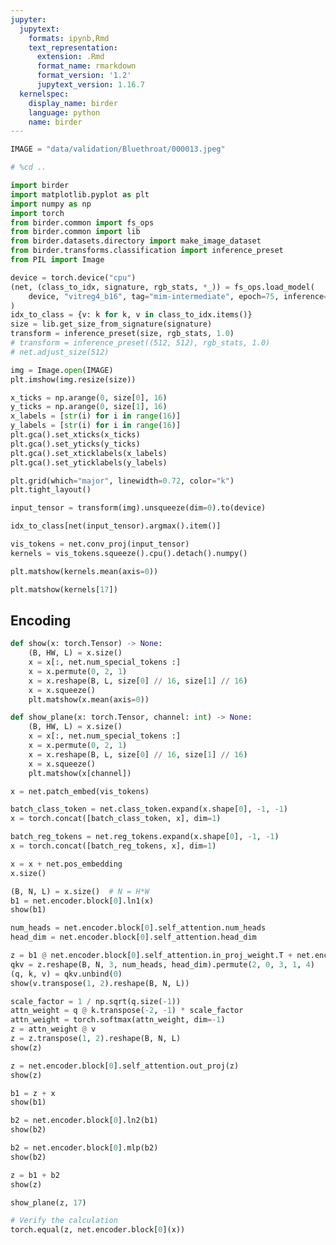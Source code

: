 ```yaml
---
jupyter:
  jupytext:
    formats: ipynb,Rmd
    text_representation:
      extension: .Rmd
      format_name: rmarkdown
      format_version: '1.2'
      jupytext_version: 1.16.7
  kernelspec:
    display_name: birder
    language: python
    name: birder
---
```


```python
IMAGE = "data/validation/Bluethroat/000013.jpeg"
```

```python
# %cd ..
```

```python
import birder
import matplotlib.pyplot as plt
import numpy as np
import torch
from birder.common import fs_ops
from birder.common import lib
from birder.datasets.directory import make_image_dataset
from birder.transforms.classification import inference_preset
from PIL import Image
```

```python
device = torch.device("cpu")
(net, (class_to_idx, signature, rgb_stats, *_)) = fs_ops.load_model(
    device, "vitreg4_b16", tag="mim-intermediate", epoch=75, inference=True
)
idx_to_class = {v: k for k, v in class_to_idx.items()}
size = lib.get_size_from_signature(signature)
transform = inference_preset(size, rgb_stats, 1.0)
# transform = inference_preset((512, 512), rgb_stats, 1.0)
# net.adjust_size(512)
```

```python
img = Image.open(IMAGE)
plt.imshow(img.resize(size))

x_ticks = np.arange(0, size[0], 16)
y_ticks = np.arange(0, size[1], 16)
x_labels = [str(i) for i in range(16)]
y_labels = [str(i) for i in range(16)]
plt.gca().set_xticks(x_ticks)
plt.gca().set_yticks(y_ticks)
plt.gca().set_xticklabels(x_labels)
plt.gca().set_yticklabels(y_labels)

plt.grid(which="major", linewidth=0.72, color="k")
plt.tight_layout()
```

```python
input_tensor = transform(img).unsqueeze(dim=0).to(device)
```

```python
idx_to_class[net(input_tensor).argmax().item()]
```

```python
vis_tokens = net.conv_proj(input_tensor)
kernels = vis_tokens.squeeze().cpu().detach().numpy()
```

```python
plt.matshow(kernels.mean(axis=0))
```

```python
plt.matshow(kernels[17])
```

## Encoding

```python
def show(x: torch.Tensor) -> None:
    (B, HW, L) = x.size()
    x = x[:, net.num_special_tokens :]
    x = x.permute(0, 2, 1)
    x = x.reshape(B, L, size[0] // 16, size[1] // 16)
    x = x.squeeze()
    plt.matshow(x.mean(axis=0))

def show_plane(x: torch.Tensor, channel: int) -> None:
    (B, HW, L) = x.size()
    x = x[:, net.num_special_tokens :]
    x = x.permute(0, 2, 1)
    x = x.reshape(B, L, size[0] // 16, size[1] // 16)
    x = x.squeeze()
    plt.matshow(x[channel])
```

```python
x = net.patch_embed(vis_tokens)
```

```python
batch_class_token = net.class_token.expand(x.shape[0], -1, -1)
x = torch.concat([batch_class_token, x], dim=1)

batch_reg_tokens = net.reg_tokens.expand(x.shape[0], -1, -1)
x = torch.concat([batch_reg_tokens, x], dim=1)

x = x + net.pos_embedding
x.size()
```

```python
(B, N, L) = x.size()  # N = H*W
b1 = net.encoder.block[0].ln1(x)
show(b1)
```

```python
num_heads = net.encoder.block[0].self_attention.num_heads
head_dim = net.encoder.block[0].self_attention.head_dim

z = b1 @ net.encoder.block[0].self_attention.in_proj_weight.T + net.encoder.block[0].self_attention.in_proj_bias
qkv = z.reshape(B, N, 3, num_heads, head_dim).permute(2, 0, 3, 1, 4)
(q, k, v) = qkv.unbind(0)
show(v.transpose(1, 2).reshape(B, N, L))
```

```python
scale_factor = 1 / np.sqrt(q.size(-1))
attn_weight = q @ k.transpose(-2, -1) * scale_factor
attn_weight = torch.softmax(attn_weight, dim=-1)
z = attn_weight @ v
z = z.transpose(1, 2).reshape(B, N, L)
show(z)
```

```python
z = net.encoder.block[0].self_attention.out_proj(z)
show(z)
```

```python
b1 = z + x
show(b1)
```

```python
b2 = net.encoder.block[0].ln2(b1)
show(b2)
```

```python
b2 = net.encoder.block[0].mlp(b2)
show(b2)
```

```python
z = b1 + b2
show(z)
```

```python
show_plane(z, 17)
```

```python
# Verify the calculation
torch.equal(z, net.encoder.block[0](x))
```

```python

```

```python

```
